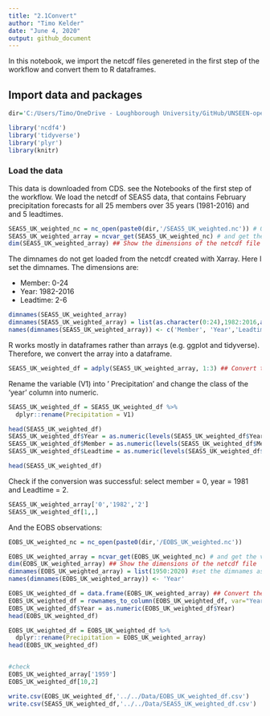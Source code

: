```yaml
---
title: "2.1Convert"
author: "Timo Kelder"
date: "June 4, 2020"
output: github_document 
---
```


In this notebook, we import the netcdf files genereted in the first step of the workflow and convert them to R dataframes. 

## Import data and packages

```r
dir='C:/Users/Timo/OneDrive - Loughborough University/GitHub/UNSEEN-open/Data'

library('ncdf4')
library('tidyverse')
library('plyr')
library(knitr)

```

### Load the data
This data is downloaded from CDS. see the Notebooks of the first step of the workflow. We load the netcdf of SEAS5 data, that contains February precipitation forecasts for all 25 members over 35 years (1981-2016) and and 5 leadtimes. 
```r
SEAS5_UK_weighted_nc = nc_open(paste0(dir,'/SEAS5_UK_weighted.nc')) # Open the netcdf file
SEAS5_UK_weighted_array = ncvar_get(SEAS5_UK_weighted_nc) # and get the values
dim(SEAS5_UK_weighted_array) ## Show the dimensions of the netcdf file
```
The dimnames do not get loaded from the netcdf created with Xarray. Here I set the dimnames. The dimensions are:

- Member: 0-24
- Year: 1982-2016
- Leadtime: 2-6

```r
dimnames(SEAS5_UK_weighted_array)
dimnames(SEAS5_UK_weighted_array) = list(as.character(0:24),1982:2016,as.character(2:6))
names(dimnames(SEAS5_UK_weighted_array)) <- c('Member', 'Year','Leadtime')
```

R works mostly in dataframes rather than arrays (e.g. ggplot and tidyverse). Therefore, we convert the array into a dataframe.

```r
SEAS5_UK_weighted_df = adply(SEAS5_UK_weighted_array, 1:3) ## Convert the array to a data frame. Split up data by all dimensions (1:3)  
```

Rename the variable (V1) into ' Precipitation' and change the class of the 'year' column into numeric. 

```r
SEAS5_UK_weighted_df = SEAS5_UK_weighted_df %>%
  dplyr::rename(Precipitation = V1)

head(SEAS5_UK_weighted_df)
SEAS5_UK_weighted_df$Year = as.numeric(levels(SEAS5_UK_weighted_df$Year))[SEAS5_UK_weighted_df$Year]
SEAS5_UK_weighted_df$Member = as.numeric(levels(SEAS5_UK_weighted_df$Member))[SEAS5_UK_weighted_df$Member]
SEAS5_UK_weighted_df$Leadtime = as.numeric(levels(SEAS5_UK_weighted_df$Leadtime))[SEAS5_UK_weighted_df$Leadtime]

head(SEAS5_UK_weighted_df)
```

Check if the conversion was successful: select member = 0, year = 1981 and Leadtime = 2. 
```r
SEAS5_UK_weighted_array['0','1982','2']
SEAS5_UK_weighted_df[1,,]
```

And the EOBS observations:

```r
EOBS_UK_weighted_nc = nc_open(paste0(dir,'/EOBS_UK_weighted.nc'))

EOBS_UK_weighted_array = ncvar_get(EOBS_UK_weighted_nc) # and get the values
dim(EOBS_UK_weighted_array) ## Show the dimensions of the netcdf file
dimnames(EOBS_UK_weighted_array) = list(1950:2020) #set the dimnames as the years 1950-2020
names(dimnames(EOBS_UK_weighted_array)) <- 'Year'

EOBS_UK_weighted_df = data.frame(EOBS_UK_weighted_array) ## Convert the array to a data frame.
EOBS_UK_weighted_df = rownames_to_column(EOBS_UK_weighted_df, var="Year")
EOBS_UK_weighted_df$Year = as.numeric(EOBS_UK_weighted_df$Year)
head(EOBS_UK_weighted_df)

EOBS_UK_weighted_df = EOBS_UK_weighted_df %>%
  dplyr::rename(Precipitation = EOBS_UK_weighted_array)
head(EOBS_UK_weighted_df)


#check
EOBS_UK_weighted_array['1959']
EOBS_UK_weighted_df[10,2]

```

```r
write.csv(EOBS_UK_weighted_df,'../../Data/EOBS_UK_weighted_df.csv')
write.csv(SEAS5_UK_weighted_df,'../../Data/SEAS5_UK_weighted_df.csv')
```
